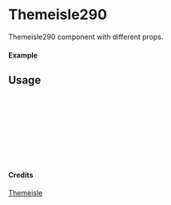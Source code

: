 
<Meta of={Themeisle290} title="Themeisle/Themeisle290" />

# Themeisle290

Themeisle290 component with different props.

#### Example

<Canvas of={Themeisle290.Primary} />

## Usage

```ts
import { Themeisle290 } from "yadl-ui";

const Example = () => {
  return (
      <Themeisle290 />
  );
};

export default Example;
```

#### Credits
[Themeisle](https://themeisle.com/illustrations)
